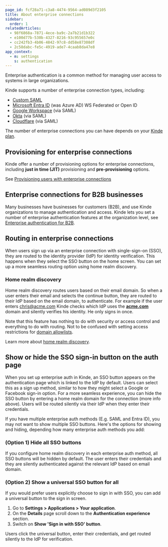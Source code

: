 ```yaml
---
page_id: fcf28a71-c3a8-4474-9564-ad089d3f2105
title: About enterprise connections
sidebar:
  order: 1
relatedArticles:
  - 98f6868a-7871-4ece-ba9c-2a7b21d1b322
  - e100d77b-530b-4327-8216-93c955657e0c
  - cc242fb3-4b06-4842-97c8-dd58e87308df
  - 2c58dabc-fe5c-4919-ade7-4caab8da47e8
app_context:
  - m: settings
    s: authentication
---
```


Enterprise authentication is a common method for managing user access to systems in large organizations.

Kinde supports a number of enterprise connection types, including:

- [Custom SAML](/authenticate/enterprise-connections/custom-saml/)
- [Microsoft Entra ID](/authenticate/enterprise-connections/azure/) (was Azure AD) WS Federated or Open ID
- [Google Workspace](/authenticate/enterprise-connections/custom-saml-google-workspace/) (via SAML)
- [Okta](/authenticate/enterprise-connections/okta-saml-connection/) (via SAML)
- [Cloudflare](/authenticate/enterprise-connections/cloudflare-saml/) (via SAML)

<Aside type="upgrade">

The number of enterprise connections you can have depends on your [Kinde plan](https://kinde.com/pricing/).

</Aside>

## Provisioning for enterprise connections

Kinde offer a number of provisioning options for enterprise connections, including **just in time (JIT)** provisioning and **pre-provisioning** options.

See [Provisioning users with enterprise connections](/authenticate/enterprise-connections/provision-users-enterprise/)

## Enterprise connections for B2B businesses

Many businesses have businesses for customers (B2B), and use Kinde organizations to manage authentication and access. Kinde lets you set a number of enterprise authentication features at the organization level, see [Enterprise authentication for B2B](/authenticate/enterprise-connections/enterprise-connections-b2b/).

## Routing in enterprise connections

When users sign up via an enterprise connection with single-sign-on (SSO), they are routed to the identity provider (IdP) for identity verification. This happens when they select the SSO button on the home screen. You can set up a more seamless routing option using home realm discovery.

### Home realm discovery

Home realm discovery routes users based on their email domain. So when a user enters their email and selects the continue button, they are routed to their IdP based on the email domain, to authenticate. For example if the user enters [chris@acme.com](mailto:chris@acme.com) Kinde checks which IdP uses the [**acme.com**](http://acme.com/) domain and silently verifies his identity. He only signs in once.

Note that this feature has nothing to do with security or access control and everything to do with routing. Not to be confused with setting access restrictions for [domain allowlists](/authenticate/enterprise-connections/enterprise-connections-b2b/#restrict-org-access-via-connections).

Learn more about [home realm discovery](/authenticate/enterprise-connections/home-realm-discovery/).

## Show or hide the SSO sign-in button on the auth page

When you set up enterprise auth in Kinde, an SSO button appears on the authentication page which is linked to the IdP by default. Users can select this as a sign up method, similar to how they might select a Google or Facebook sign-in option. For a more seamless experience, you can hide the SSO button by entering a home realm domain for the connection (more info above). Users will be routed silently via their IdP when they enter their credentials.

If you have multiple enterprise auth methods (E.g. SAML and Entra ID), you may not want to show multiple SSO buttons. Here's the options for showing and hiding, depending how many enterprise auth methods you add:

### (Option 1) Hide all SSO buttons

If you configure home realm discovery in each enterprise auth method, all SSO buttons will be hidden by default. The user enters their credentials and they are silently authenticated against the relevant IdP based on email domain.

### (Option 2) Show a universal SSO button for all

If you would prefer users explicitly choose to sign in with SSO, you can add a universal button to the sign in screen. 

1. Go to **Settings > Applications > Your application**.
2. On the **Details** page scroll down to the **Authentication experience** section. 
3. Switch on **Show 'Sign in with SSO' button**.

Users click the universal button, enter their credentials, and get routed silently to the IdP for verification. 
